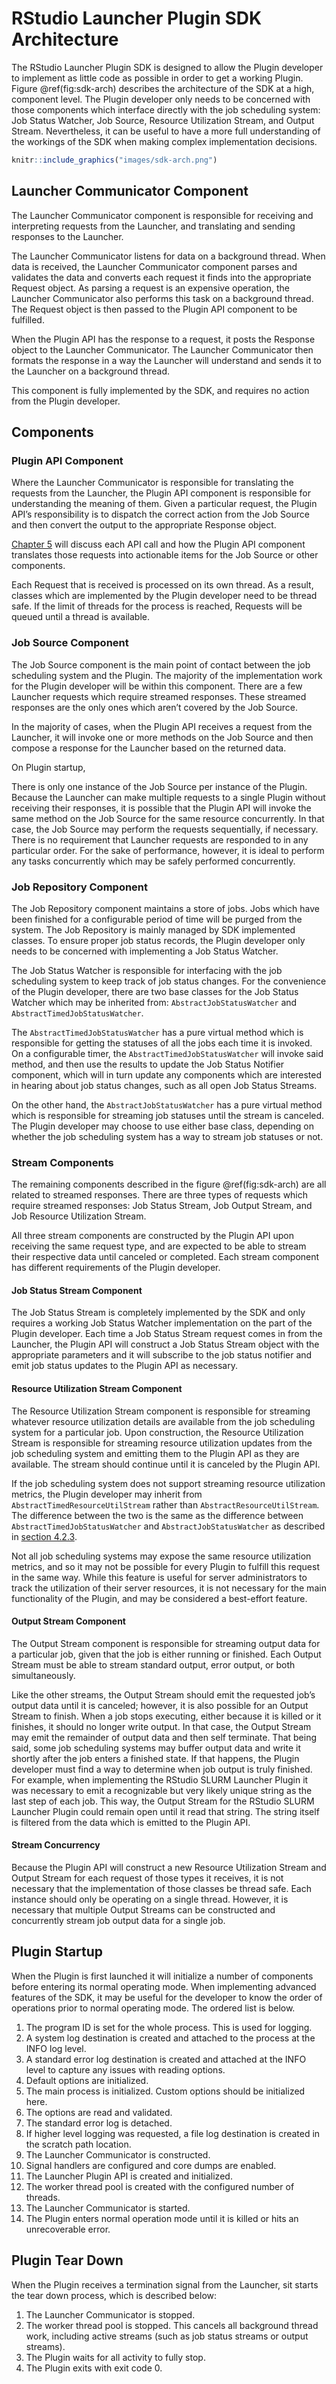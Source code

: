 # RStudio Launcher Plugin SDK Architecture {#sdkarch}

The RStudio Launcher Plugin SDK is designed to allow the Plugin developer to implement as little code as possible in order to get a working Plugin. Figure \@ref(fig:sdk-arch) describes the architecture of the SDK at a high, component level. The Plugin developer only needs to be concerned with those components which interface directly with the job scheduling system: Job Status Watcher, Job Source, Resource Utilization Stream, and Output Stream. Nevertheless, it can be useful to have a more full understanding of the workings of the SDK when making complex implementation decisions.

```r
knitr::include_graphics("images/sdk-arch.png")
```


## Launcher Communicator Component {#comms-component}

The Launcher Communicator component is responsible for receiving and interpreting requests from the Launcher, and translating and sending responses to the Launcher. 

The Launcher Communicator listens for data on a background thread. When data is received, the Launcher Communicator component parses and validates the data and converts each request it finds into the appropriate Request object. As parsing a request is an expensive operation, the Launcher Communicator also performs this task on a background thread. The Request object is then passed to the Plugin API component to be fulfilled.

When the Plugin API has the response to a request, it posts the Response object to the Launcher Communicator. The Launcher Communicator then formats the response in a way the Launcher will understand and sends it to the Launcher on a background thread.

This component is fully implemented by the SDK, and requires no action from the Plugin developer.

## Components {#components}

### Plugin API Component {#api-component}

Where the Launcher Communicator is responsible for translating the requests from the Launcher, the Plugin API component is responsible for understanding the meaning of them. Given a particular request, the Plugin API's responsibility is to dispatch the correct action from the Job Source and then convert the output to the appropriate Response object. 

[Chapter 5](#pluginapi) will discuss each API call and how the Plugin API component translates those requests into actionable items for the Job Source or other components.

<!-- TODO: It's possible some thread safety may be handled by the SDK base classes. This should be updated based on specifics when they're available.  -->
Each Request that is received is processed on its own thread. As a result, classes which are implemented by the Plugin developer need to be thread safe. If the limit of threads for the process is reached, Requests will be queued until a thread is available.

### Job Source Component {#source-component}

The Job Source component is the main point of contact between the job scheduling system and the Plugin. The majority of the implementation work for the Plugin developer will be within this component. There are a few Launcher requests which require streamed responses. These streamed responses are the only ones which aren't covered by the Job Source. 

In the majority of cases, when the Plugin API receives a request from the Launcher, it will invoke one or more methods on the Job Source and then compose a response for the Launcher based on the returned data. 

On Plugin startup, 

There is only one instance of the Job Source per instance of the Plugin. Because the Launcher can make multiple requests to a single Plugin without receiving their responses, it is possible that the Plugin API will invoke the same method on the Job Source for the same resource concurrently. In that case, the Job Source may perform the requests sequentially, if necessary. There is no requirement that Launcher requests are responded to in any particular order. For the sake of performance, however, it is ideal to perform any tasks concurrently which may be safely performed concurrently.

### Job Repository Component {#job-repo-component}

The Job Repository component maintains a store of jobs. Jobs which have been finished for a configurable period of time will be purged from the system. The Job Repository is mainly managed by SDK implemented classes. To ensure proper job status records, the Plugin developer only needs to be concerned with implementing a Job Status Watcher. 

The Job Status Watcher is responsible for interfacing with the job scheduling system to keep track of job status changes. For the convenience of the Plugin developer, there are two base classes for the Job Status Watcher which may be inherited from: `AbstractJobStatusWatcher` and `AbstractTimedJobStatusWatcher`. 

The `AbstractTimedJobStatusWatcher` has a pure virtual method which is responsible for getting the statuses of all the jobs each time it is invoked. On a configurable timer, the `AbstractTimedJobStatusWatcher` will invoke said method, and then use the results to update the Job Status Notifier component, which will in turn update any components which are interested in hearing about job status changes, such as all open Job Status Streams.

On the other hand, the `AbstractJobStatusWatcher` has a pure virtual method which is responsible for streaming job statuses until the stream is canceled. The Plugin developer may choose to use either base class, depending on whether the job scheduling system has a way to stream job statuses or not.

### Stream Components {#stream-components}

The remaining components described in the figure \@ref(fig:sdk-arch) are all related to streamed responses. There are three types of requests which require streamed responses: Job Status Stream, Job Output Stream, and Job Resource Utilization Stream. 

All three stream components are constructed by the Plugin API upon receiving the same request type, and are expected to be able to stream their respective data until canceled or completed. Each stream component has different requirements of the Plugin developer.

#### Job Status Stream Component {#job-status-component}

The Job Status Stream is completely implemented by the SDK and only requires a working Job Status Watcher implementation on the part of the Plugin developer. Each time a Job Status Stream request comes in from the Launcher, the Plugin API will construct a Job Status Stream object with the appropriate parameters and it will subscribe to the job status notifier and emit job status updates to the Plugin API as necessary.

#### Resource Utilization Stream Component {#resource-util-component}

The Resource Utilization Stream component is responsible for streaming whatever resource utilization details are available from the job scheduling system for a particular job. Upon construction, the Resource Utilization Stream is responsible for streaming resource utilization updates from the job scheduling system and emitting them to the Plugin API as they are available. The stream should continue until it is canceled by the Plugin API. 

<!-- TODO: Update if class name is not exactly that later. -->
If the job scheduling system does not support streaming resource utilization metrics, the Plugin developer may inherit from `AbstractTimedResourceUtilStream` rather than `AbstractResourceUtilStream`. The difference between the two is the same as the difference between `AbstractTimedJobStatusWatcher` and `AbstractJobStatusWatcher` as described in [section 4.2.3](#job-repo-component).

Not all job scheduling systems may expose the same resource utilization metrics, and so it may not be possible for every Plugin to fulfill this request in the same way. While this feature is useful for server administrators to track the utilization of their server resources, it is not necessary for the main functionality of the Plugin, and may be considered a best-effort feature.

#### Output Stream Component {#output-stream-component}

The Output Stream component is responsible for streaming output data for a particular job, given that the job is either running or finished. Each Output Stream must be able to stream standard output, error output, or both simultaneously.

Like the other streams, the Output Stream should emit the requested job's output data until it is canceled; however, it is also possible for an Output Stream to finish. When a job stops executing, either because it is killed or it finishes, it should no longer write output. In that case, the Output Stream may emit the remainder of output data and then self terminate. That being said, some job scheduling systems may buffer output data and write it shortly after the job enters a finished state. If that happens, the Plugin developer must find a way to determine when job output is truly finished. For example, when implementing the RStudio SLURM Launcher Plugin it was necessary to emit a recognizable but very likely unique string as the last step of each job. This way, the Output Stream for the RStudio SLURM Launcher Plugin could remain open until it read that string. The string itself is filtered from the data which is emitted to the Plugin API.

#### Stream Concurrency {#stream-concurrency}

Because the Plugin API will construct a new Resource Utilization Stream and Output Stream for each request of those types it receives, it is not necessary that the implementation of those classes be thread safe. Each instance should only be operating on a single thread. However, it is necessary that multiple Output Streams can be constructed and concurrently stream job output data for a single job.

## Plugin Startup {#startup}

When the Plugin is first launched it will initialize a number of components before entering its normal operating mode. When implementing advanced features of the SDK, it may be useful for the developer to know the order of operations prior to normal operating mode. The ordered list is below.

1. The program ID is set for the whole process. This is used for logging.
2. A system log destination is created and attached to the process at the INFO log level.
3. A standard error log destination is created and attached at the INFO level to capture any issues with reading options.
3. Default options are initialized.
4. The main process is initialized. Custom options should be initialized here.
5. The options are read and validated.
6. The standard error log is detached.
7. If higher level logging was requested, a file log destination is created in the scratch path location.
8. The Launcher Communicator is constructed.
9. Signal handlers are configured and core dumps are enabled.
10. The Launcher Plugin API is created and initialized.
11. The worker thread pool is created with the configured number of threads.
12. The Launcher Communicator is started.
13. The Plugin enters normal operation mode until it is killed or hits an unrecoverable error.

## Plugin Tear Down {#teardown}

When the Plugin receives a termination signal from the Launcher, sit starts the tear down process, which is described below:

1. The Launcher Communicator is stopped. 
2. The worker thread pool is stopped. This cancels all background thread work, including active streams (such as job status streams or output streams).
3. The Plugin waits for all activity to fully stop.
4. The Plugin exits with exit code 0.
